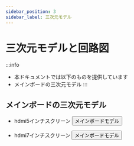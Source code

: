 ```yaml
---
sidebar_position: 3
sidebar_label: 三次元モデル
---
```


# 三次元モデルと回路図

:::info
* 本ドキュメントでは以下のものを提供しています
* メインボードの三次元モデル
:::




## メインボードの三次元モデル
* hdmi5インチスクリーン
    <Button variant="contained" disableElevation href="https://cdn.mellow.klipper.cn/STEP/FLY-new5-HDMI.step">メインボードモデル</Button>

* hdmi7インチスクリーン
    <Button variant="contained" disableElevation href="https://cdn.mellow.klipper.cn/STEP/FLY-new7-HDMI.step">メインボードモデル</Button>